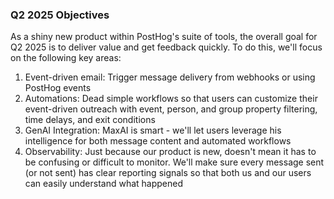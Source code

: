 ### Q2 2025 Objectives

As a shiny new product within PostHog's suite of tools, the overall goal for Q2 2025 is to deliver value and get feedback quickly. To do this, we'll focus on the following key areas:

1. Event-driven email: Trigger message delivery from webhooks or using PostHog events
2. Automations: Dead simple workflows so that users can customize their event-driven outreach with event, person, and group property filtering, time delays, and exit conditions
3. GenAI Integration: MaxAI is smart - we'll let users leverage his intelligence for both message content and automated workflows
4. Observability: Just because our product is new, doesn't mean it has to be confusing or difficult to monitor. We'll make sure every message sent (or not sent) has clear reporting signals so that both us and our users can easily understand what happened
